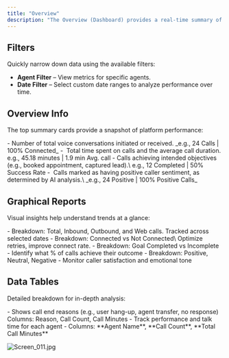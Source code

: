 ```yaml
---
title: "Overview"
description: "The Overview (Dashboard) provides a real-time summary of your call performance, agent activity, and campaign outcomes. Use it to track conversations, measure results, and optimize agent and campaign performance with clarity."
---
```


## **Filters**

Quickly narrow down data using the available filters:

- **Agent Filter** – View metrics for specific agents.
- **Date Filter** – Select custom date ranges to analyze performance over time.

## **Overview Info**

The top summary cards provide a snapshot of platform performance:

<CardGroup cols={2}>
  <Card title="Total Calls" icon="phone-volume" color="#034737">
    - Number of total voice conversations initiated or received. _e.g., 24 Calls | 100% Connected_
  </Card>
  <Card title="Call Minutes" icon="clock-nine" color="#034737">
    -  Total time spent on calls and the average call duration. e.g., 45.18 minutes | 1.9 min Avg. call
  </Card>
  <Card title="Goal Completed" icon="goal-net">
    - Calls achieving intended objectives (e.g., booked appointment, captured lead).\
      e.g., 12 Completed | 50% Success Rate
  </Card>
  <Card title="Positive Sentiment" icon="face-smile" color="#034737">
    -  Calls marked as having positive caller sentiment, as determined by AI analysis.\
      _e.g., 24 Positive | 100% Positive Calls_
  </Card>
</CardGroup>

## **Graphical Reports**

Visual insights help understand trends at a glance:

<CardGroup cols={2}>
  <Card title="Calls by Type" icon="phone-plus" color="#034737">
    - Breakdown: Total, Inbound, Outbound, and Web calls. Tracked across selected dates
  </Card>
  <Card title="Calls by Status" icon="chart-candlestick" color="#034737">
    - Breakdown: Connected vs Not Connected\
      Optimize retries, improve connect rate.
  </Card>
  <Card title="Calls by Goal Status" icon="chart-pie" color="#034737">
    - Breakdown: Goal Completed vs Incomplete
    - Identify what % of calls achieve their outcome
  </Card>
  <Card title="Calls by User Sentiment" icon="people-group" color="#034737">
    - Breakdown: Positive, Neutral, Negative
    - Monitor caller satisfaction and emotional tone
  </Card>
</CardGroup>

## **Data Tables**

Detailed breakdown for in-depth analysis:

<CardGroup cols={2}>
  <Card title="Call Ended by Reason" icon="phone-missed" color="#034737">
    - Shows call end reasons (e.g., user hang-up, agent transfer, no response) Columns: Reason, Call Count, Call Minutes
  </Card>
  <Card title="Call Minutes by Agents" icon="clock-rotate-left" color="#034737">
    - Track performance and talk time for each agent
    - Columns: **Agent Name**, **Call Count**, **Total Call Minutes**
  </Card>
</CardGroup>

![Screen_011.jpg](/images/Screen_011.jpg)